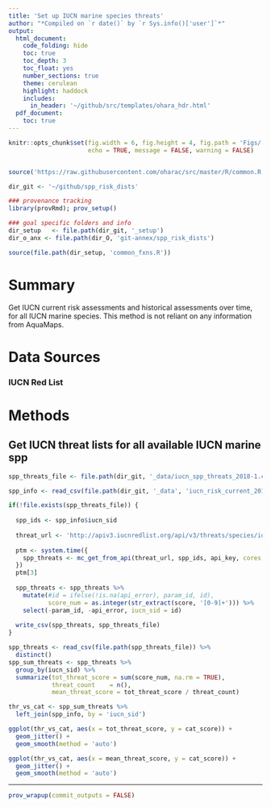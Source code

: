 ```yaml
---
title: 'Set up IUCN marine species threats'
author: "*Compiled on `r date()` by `r Sys.info()['user']`*"
output: 
  html_document:
    code_folding: hide
    toc: true
    toc_depth: 3
    toc_float: yes
    number_sections: true
    theme: cerulean
    highlight: haddock
    includes: 
      in_header: '~/github/src/templates/ohara_hdr.html'
  pdf_document:
    toc: true
---
```


``` r

knitr::opts_chunk$set(fig.width = 6, fig.height = 4, fig.path = 'Figs/',
                      echo = TRUE, message = FALSE, warning = FALSE)


source('https://raw.githubusercontent.com/oharac/src/master/R/common.R')

dir_git <- '~/github/spp_risk_dists'

### provenance tracking
library(provRmd); prov_setup()

### goal specific folders and info
dir_setup   <- file.path(dir_git, '_setup')
dir_o_anx <- file.path(dir_O, 'git-annex/spp_risk_dists')

source(file.path(dir_setup, 'common_fxns.R'))

```

# Summary

Get IUCN current risk assessments and historical assessments over time, for all IUCN marine species.  This method is not reliant on any information from AquaMaps.

# Data Sources

### IUCN Red List

# Methods

## Get IUCN threat lists for all available IUCN marine spp

``` r

spp_threats_file <- file.path(dir_git, '_data/iucn_spp_threats_2018-1.csv')

spp_info <- read_csv(file.path(dir_git, '_data', 'iucn_risk_current_2018-1.csv'))

if(!file.exists(spp_threats_file)) {
  
  spp_ids <- spp_info$iucn_sid
  
  threat_url <- 'http://apiv3.iucnredlist.org/api/v3/threats/species/id/%s?token=%s'
  
  ptm <- system.time({
    spp_threats <- mc_get_from_api(threat_url, spp_ids, api_key, cores = 12)
  })
  ptm[3]
  
  spp_threats <- spp_threats %>%
    mutate(#id = ifelse(!is.na(api_error), param_id, id),
           score_num = as.integer(str_extract(score, '[0-9]+'))) %>%
    select(-param_id, -api_error, iucn_sid = id)
  
  write_csv(spp_threats, spp_threats_file)
}
```

``` r

spp_threats <- read_csv(file.path(spp_threats_file)) %>%
  distinct()
spp_sum_threats <- spp_threats %>%
  group_by(iucn_sid) %>%
  summarize(tot_threat_score = sum(score_num, na.rm = TRUE),
            threat_count    = n(),
            mean_threat_score = tot_threat_score / threat_count)

thr_vs_cat <- spp_sum_threats %>%
  left_join(spp_info, by = 'iucn_sid')

ggplot(thr_vs_cat, aes(x = tot_threat_score, y = cat_score)) +
  geom_jitter() +
  geom_smooth(method = 'auto')

ggplot(thr_vs_cat, aes(x = mean_threat_score, y = cat_score)) +
  geom_jitter() +
  geom_smooth(method = 'auto')
```

-----

``` r

prov_wrapup(commit_outputs = FALSE)

```

